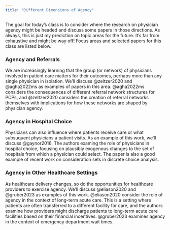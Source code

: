 ```yaml
---
title: "Different Dimensions of Agency"
---
```


The goal for today's class is to consider where the research on physician agency might be headed and discuss some papers in those directions. As always, this is just my prediction on topic areas for the future. It's far from exhaustive and might be way off! Focus areas and selected papers for this class are listed below.

### Agency and Referrals
We are increasingly learning that the group (or network) of physicians involved in patient care matters for their outcomes, perhaps more than any single physician in isolation. We'll discuss @zeltzer2020 and @agha2022ms as examples of papers in this area. @agha2022ms considers the consequences of different referral network structures for PCPs, and @zeltzer2020 considers the creation of referral networks themselves with implications for how these networks are shaped by physician agency. 

### Agency in Hospital Choice
Physicians can also influence where patients receive care or what subsuquent physicians a patient visits. As an example of this work, we'll discuss @gaynor2016. The authors examing the role of physicians in hospital choice, focusing on plausibly exogenous changes to the set of hospitals from which a physician could select. The paper is also a good example of recent work on consideration sets in discrete choice analysis.

### Agency in Other Healthcare Settings  
As healthcare delivery changes, so do the opportunities for healthcare providers to exercise agency. We'll discuss @eliason2020 and @gruber2023 as examples of this work. @eliason2020 consider the role of agency in the context of long-term acute care. This is a setting where patients are often transferred to a different facility for care, and the authors examine how providers might discharge patients to long-term acute care facilities based on their financial incentives. @gruber2023 examines agency in the context of emergency department wait times.

